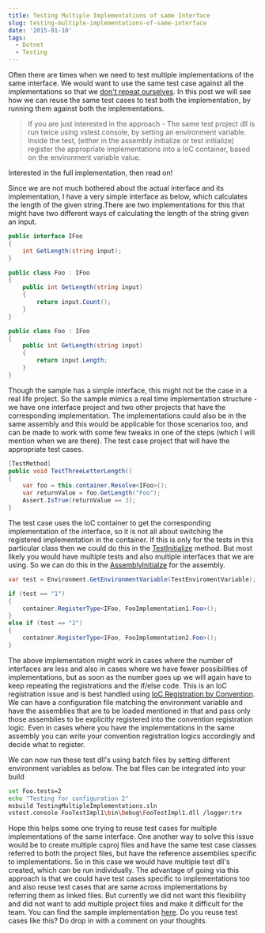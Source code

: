 ```yaml
---
title: Testing Multiple Implementations of same Interface
slug: testing-multiple-implementations-of-same-interface
date: '2015-01-10'
tags:
  - Dotnet
  - Testing
---
```

Often there are times when we need to test multiple implementations of the same interface. We would want to use the same test case against all the implementations so that we [don't repeat ourselves](http://en.wikipedia.org/wiki/Don%27t_repeat_yourself). In this post we will see how we can reuse the same test cases to test both the implementation, by running them against both the implementations.

> If you are just interested in the approach - The same test project dll is run twice using vstest.console, by setting an environment variable. Inside the test, (either in the assembly initialize or test initialize) register the appropriate implementations into a IoC container, based on the environment variable value.

Interested in the full implementation, then read on!

Since we are not much bothered about the actual interface and its implementation, I have a very simple interface as below, which calculates the length of the given string.There are two implementations for this that might have two different ways of calculating the length of the string given an input.

```csharp
public interface IFoo
{
    int GetLength(string input);
}

```
```csharp
public class Foo : IFoo
{
    public int GetLength(string input)
    {
        return input.Count();
    }
}


```
```csharp
public class Foo : IFoo
{
    public int GetLength(string input)
    {
        return input.Length;
    }
}

```

Though the sample has a simple interface, this might not be the case in a real life project. So the sample mimics a real time implementation structure - we have one interface project and two other projects that have the corresponding implementation. The implementations could also be in the same assembly and this would be applicable for those scenarios too, and can be made to work with some few tweaks in one of the steps (which I will mention when we are there). The test case project that will have the appropriate test cases.

```csharp
[TestMethod]
public void TestThreeLetterLength()
{
    var foo = this.container.Resolve<IFoo>();
    var returnValue = foo.GetLength("Foo");
    Assert.IsTrue(returnValue == 3);
}

```

The test case uses the IoC container to get the corresponding implementation of the interface, so it is not all about switching the registered implementation in the container. If this is only for the tests in this particular class then we could do this in the [TestInitialize](http://msdn.microsoft.com/en-us/library/microsoft.visualstudio.testtools.unittesting.testinitializeattribute.aspx) method. But most likely you would have multiple tests and also multiple interfaces that we are using. So we can do this in the [AssemblyInitialze](http://msdn.microsoft.com/en-us/library/microsoft.visualstudio.testtools.unittesting.assemblyinitializeattribute.aspx) for the assembly.

```csharp
var test = Environment.GetEnvironmentVariable(TestEnviromentVariable);

if (test == "1")
{
    container.RegisterType<IFoo, FooImplementation1.Foo>();
}
else if (test == "2")
{
    container.RegisterType<IFoo, FooImplementation2.Foo>();
}

```

The above implementation might work in cases where the number of interfaces are less and also in cases where we have fewer possibilities of implementations, but as soon as the number goes up we will again have to keep repeating the registrations and the if/else code. This is an IoC registration issue and is best handled using [IoC Registration by Convention](/blog/ioc-registration-by-convention/). We can have a configuration file matching the environment variable and have the assemblies that are to be loaded mentioned in that and pass only those assemblies to be explicitly registered into the convention registration logic. Even in cases where you have the implementations in the same assembly you can write your convention registration logics accordingly and decide what to register.

We can now run these test dll's using batch files by setting different environment variables as below. The bat files can be integrated into your build

```bash
set Foo.tests=2
echo "Testing for configuration 2"
msbuild TestingMultipleImplementations.sln
vstest.console FooTestImpl1\bin\Debug\FooTestImpl1.dll /logger:trx

```

Hope this helps some one trying to reuse test cases for multiple implementations of the same interface. One another way to solve this issue would be to create multiple csproj files and have the same test case classes referred to both the project files, but have the reference assemblies specific to implementations. So in this case we would have multiple test dll's created, which can be run individually. The advantage of going via this approach is that we could have test cases specific to implementations too and also reuse test cases that are same across implementations by referring them as linked files. But currently we did not want this flexibility and did not want to add multiple project files and make it difficult for the team. You can find the sample implementation [here](https://github.com/rahulpnath/Blog/tree/master/TestingMultipleImplementations). Do you reuse test cases like this? Do drop in with a comment on your thoughts.
